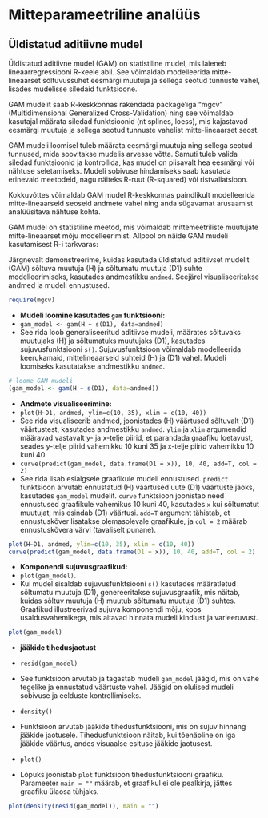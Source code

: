 # Mitteparameetriline analüüs

## Üldistatud aditiivne mudel

Üldistatud aditiivne mudel (GAM) on statistiline mudel, mis laieneb lineaarregressiooni R-keele abil. See võimaldab modelleerida mitte-lineaarset sõltuvussuhet eesmärgi muutuja ja sellega seotud tunnuste vahel, lisades mudelisse siledaid funktsioone.

GAM mudelit saab R-keskkonnas rakendada package'iga "mgcv" (Multidimensional Generalized Cross-Validation) ning see võimaldab kasutajal määrata siledad funktsioonid (nt splines, loess), mis kajastavad eesmärgi muutuja ja sellega seotud tunnuste vahelist mitte-lineaarset seost.

GAM mudeli loomisel tuleb määrata eesmärgi muutuja ning sellega seotud tunnused, mida soovitakse mudelis arvesse võtta. Samuti tuleb valida siledad funktsioonid ja kontrollida, kas mudel on piisavalt hea eesmärgi või nähtuse seletamiseks. Mudeli sobivuse hindamiseks saab kasutada erinevaid meetodeid, nagu näiteks R-ruut (R-squared) või ristvaliatsioon.

Kokkuvõttes võimaldab GAM mudel R-keskkonnas paindlikult modelleerida mitte-lineaarseid seoseid andmete vahel ning anda sügavamat arusaamist analüüsitava nähtuse kohta.

GAM mudel on statistiline meetod, mis võimaldab mittemeetriliste muutujate mitte-lineaarset mõju modelleerimist. Allpool on näide GAM mudeli kasutamisest R-i tarkvaras:

Järgnevalt demonstreerime, kuidas kasutada üldistatud aditiivset mudelit (GAM) sõltuva muutuja \(H\) ja sõltumatu muutuja \(D1\) suhte modelleerimiseks, kasutades andmestikku `andmed`. Seejärel visualiseeritakse andmed ja mudeli ennustused.
```r
require(mgcv)
```


- **Mudeli loomine kasutades `gam` funktsiooni:**
 - `gam_model <- gam(H ~ s(D1), data=andmed)`
 - See rida loob generaliseeritud aditiivse mudeli, määrates sõltuvaks muutujaks \(H\) ja sõltumatuks muutujaks \(D1\), kasutades sujuvusfunktsiooni `s()`. Sujuvusfunktsioon võimaldab modelleerida keerukamaid, mittelineaarseid suhteid \(H\) ja \(D1\) vahel. Mudeli loomiseks kasutatakse andmestikku `andmed`.

```r
# loome GAM mudeli
(gam_model <- gam(H ~ s(D1), data=andmed))
```
- **Andmete visualiseerimine:**
 - `plot(H~D1, andmed, ylim=c(10, 35), xlim = c(10, 40))`
 - See rida visualiseerib andmed, joonistades \(H\) väärtused sõltuvalt \(D1\) väärtustest, kasutades andmestikku `andmed`. `ylim` ja `xlim` argumendid määravad vastavalt y- ja x-telje piirid, et parandada graafiku loetavust, seades y-telje piirid vahemikku 10 kuni 35 ja x-telje piirid vahemikku 10 kuni 40.
 - `curve(predict(gam_model, data.frame(D1 = x)), 10, 40, add=T, col = 2)`
 - See rida lisab esialgsele graafikule mudeli ennustused. `predict` funktsioon arvutab ennustatud \(H\) väärtused uute \(D1\) väärtuste jaoks, kasutades `gam_model` mudelit. `curve` funktsioon joonistab need ennustused graafikule vahemikus 10 kuni 40, kasutades `x` kui sõltumatut muutujat, mis esindab \(D1\) väärtusi. `add=T` argument tähistab, et ennustuskõver lisatakse olemasolevale graafikule, ja `col = 2` määrab ennustuskõvera värvi (tavaliselt punane).

```r
plot(H~D1, andmed, ylim=c(10, 35), xlim = c(10, 40))
curve(predict(gam_model, data.frame(D1 = x)), 10, 40, add=T, col = 2)
```

- **Komponendi sujuvusgraafikud:**
 - `plot(gam_model)`. 
 - Kui mudel sisaldab sujuvusfunktsiooni `s()` kasutades määratletud sõltumatu muutuja \(D1\), genereeritakse sujuvusgraafik, mis näitab, kuidas sõltuv muutuja \(H\) muutub sõltumatu muutuja \(D1\) suhtes. Graafikud illustreerivad sujuva komponendi mõju, koos usaldusvahemikega, mis aitavad hinnata mudeli kindlust ja varieeruvust.

```r
plot(gam_model)
```

- **jääkide tihedusjaotust**
 - `resid(gam_model)`
 - See funktsioon arvutab ja tagastab mudeli `gam_model` jäägid, mis on vahe tegelike ja ennustatud väärtuste vahel. Jäägid on olulised mudeli sobivuse ja eelduste kontrollimiseks.

 - `density()`
 - Funktsioon arvutab jääkide tihedusfunktsiooni, mis on sujuv hinnang jääkide jaotusele. Tihedusfunktsioon näitab, kui tõenäoline on iga jääkide väärtus, andes visuaalse esituse jääkide jaotusest.

 - `plot()`
 - Lõpuks joonistab `plot` funktsioon tihedusfunktsiooni graafiku. Parameeter `main = ""` määrab, et graafikul ei ole pealkirja, jättes graafiku ülaosa tühjaks.


```r
plot(density(resid(gam_model)), main = "")
```
